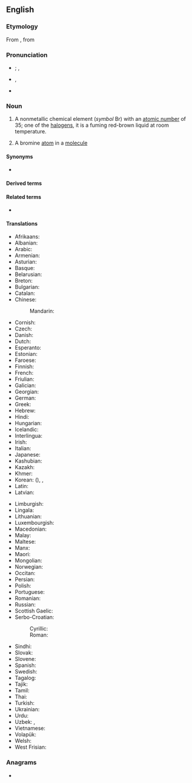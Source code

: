 {{also|brominé}}
==English==
{{elements|en|Br|selenium|Se|krypton|Kr}}
{{wikipedia}}

===Etymology===
From {{der|en|fr|brome}}, from {{der|en|grc|βρῶμος||stink|sc=polytonic}}

===Pronunciation===
* {{a|UK}} {{enPR|brō'mĭn}} {{IPA|en|/ˈbɹəʊmɪn/}}; {{enPR|brō'mīn}}, {{IPA|en|/ˈbɹəʊmaɪn/}}
* {{a|US}} {{enPR|brō'mēn}}, {{IPA|en|/ˈbɹoʊmin/}}
* {{hyphenation|en|bro|mine}}

===Noun===
{{en-noun|~}}

# {{senseid|en|Q879}}{{lb|en|uncountable}} A nonmetallic chemical element (''symbol'' Br) with an [[atomic number]] of 35; one of the [[halogen]]s, it is a fuming red-brown liquid at room temperature.
# {{lb|en|countable}} A bromine [[atom]] in a [[molecule]]

====Synonyms====
* {{l|en|muride}}

====Derived terms====
{{der4|en|[[brom-]], [[bromo-]]|bromal|bromane|bromate|bromic|bromide|brominate|brominated|bromination|bromine chloride|bromine monofluoride|bromine monoxide|bromine pentafluoride|bromine trifluoride|brominism|[[bromise]], [[bromize]]|bromism|bromite|<!--listed as a derivative of "bromo-"-->[[bromoform]]}}

====Related terms====
* {{l|en|brome}}

====Translations====
{{trans-top|id=Q879|nonmetallic chemical element}}
* Afrikaans: {{t+|af|broom}}
* Albanian: {{t+|sq|brom|m}}
* Arabic: {{t|ar|بُرُوم|m}}
* Armenian: {{t+|hy|բրոմ}}
* Asturian: {{t|ast|bromu|m}}
* Basque: {{t|eu|bromoa}}
* Belarusian: {{t|be|бром|m}}
* Breton: {{t|br|brom|m}}
* Bulgarian: {{t|bg|бром|m}}
* Catalan: {{t+|ca|brom|m}}
* Chinese:
*: Mandarin: {{t+|cmn|溴|tr=xiù}}
* Cornish: {{t|kw|bromyn|?}}
* Czech: {{t+|cs|brom|m}}
* Danish: {{t+|da|brom|n}}
* Dutch: {{t+|nl|broom|n}}
* Esperanto: {{t+|eo|bromo}}
* Estonian: {{t+|et|broom}}
* Faroese: {{t|fo|brom|?}}
* Finnish: {{t+|fi|bromi}}
* French: {{t+|fr|brome|m}}
* Friulian: {{t|fur|brom|?}}
* Galician: {{t+|gl|bromo|m}}
* Georgian: {{t|ka|ბრომი}}
* German: {{t+|de|Brom|n}}
* Greek: {{t+|el|βρόμιο|n}}
* Hebrew: {{t+|he|ברום|m|tr=brom}}
* Hindi: {{t|hi|दुराघ्री|?}}
* Hungarian: {{t+|hu|bróm}}
* Icelandic: {{t+|is|bróm|n}}
* Interlingua: {{t|ia|bromo}}
* Irish: {{t+|ga|bróimín|m}}
* Italian: {{t+|it|bromo|m}}
* Japanese: {{t+|ja|臭素|tr=しゅうそ, shūso}}
* Kashubian: {{t|csb|bróm}}
* Kazakh: {{t|kk|бром}}
* Khmer: {{t|km|ប្រូម}}
* Korean: {{t+|ko|취소}} ({{t|ko|臭素}}), {{t+|ko|브롬}}, {{t|ko|브로민}}
* Latin: {{t+|la|brōmium|n}}
* Latvian: {{t|lv|broms|m}}
{{trans-mid}}
* Limburgish: {{t|li|bróm|n}}
* Lingala: {{t|ln|bomo|c9a|c10a}}
* Lithuanian: {{t+|lt|bromas|m}}
* Luxembourgish: {{t|lb|Brom|?}}
* Macedonian: {{t|mk|бром|m}}
* Malay: {{t|ms|bromin}}
* Maltese: {{t|mt|bromu|?}}
* Manx: {{t|gv|bromeen|?}}
* Maori: {{t|mi|pūkane}}
* Mongolian: {{t+|mn|бром}}
* Norwegian: {{t+|no|brom|n}}
* Occitan: {{t|oc|bròme|m}}
* Persian: {{t+|fa|برم|tr=borom}}
* Polish: {{t+|pl|brom|m}}
* Portuguese: {{t+|pt|bromo|m}}
* Romanian: {{t+|ro|brom|n}}
* Russian: {{t+|ru|бром|m}}
* Scottish Gaelic: {{t|gd|bròimin|m}}
* Serbo-Croatian:
*: Cyrillic: {{t|sh|бро̏м|m}}
*: Roman: {{t+|sh|brȍm|m}}
* Sindhi: {{t+|sd|ڳاڙهرو|m}}
* Slovak: {{t+|sk|bróm|m}}
* Slovene: {{t+|sl|brom|m}}
* Spanish: {{t+|es|bromo|m}}
* Swedish: {{t+|sv|brom|n}}
* Tagalog: {{t|tl|bromo}}
* Tajik: {{t|tg|бром}}
* Tamil: {{t|ta|நெடியம்}}
* Thai: {{t+|th|โบรมีน}}
* Turkish: {{t+|tr|brom}}
* Ukrainian: {{t+|uk|бром|m}}
* Urdu: {{t|ur|دراگھری‎|?|tr=durāghrī}}
* Uzbek: {{t+|uz|бром}}, {{t+|uz|brom}}
* Vietnamese: {{t|vi|brom}}
* Volapük: {{t+|vo|bromin}}
* Welsh: {{t+|cy|bromin|m}}
* West Frisian: {{t|fy|broom|?}}
{{trans-bottom}}

===Anagrams===
* {{anagrams|en|a=beimnor|Berinmo}}